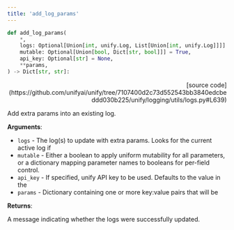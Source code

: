 ```yaml
---
title: 'add_log_params'
---
```


```python
def add_log_params(
    *,
    logs: Optional[Union[int, unify.Log, List[Union[int, unify.Log]]]] = None,
    mutable: Optional[Union[bool, Dict[str, bool]]] = True,
    api_key: Optional[str] = None,
    **params,
) -> Dict[str, str]:
```

<p align="right">[source code](https://github.com/unifyai/unify/tree/7107400d2c73d552543bb3840edcbeddd030b225/unify/logging/utils/logs.py#L639)</p>

Add extra params into an existing log.

**Arguments**:

- `logs` - The log(s) to update with extra params. Looks for the current active log if
- `mutable` - Either a boolean to apply uniform mutability for all parameters, or a dictionary mapping parameter names to booleans for per-field control.
- `api_key` - If specified, unify API key to be used. Defaults to the value in the
- `params` - Dictionary containing one or more key:value pairs that will be



**Returns**:

A message indicating whether the logs were successfully updated.